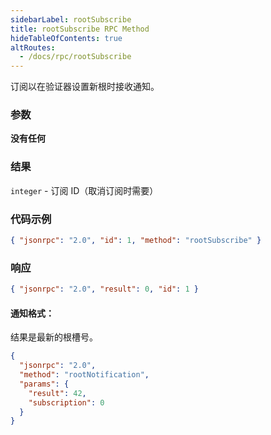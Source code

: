 ```yaml
---
sidebarLabel: rootSubscribe
title: rootSubscribe RPC Method
hideTableOfContents: true
altRoutes:
  - /docs/rpc/rootSubscribe
---
```


订阅以在验证器设置新根时接收通知。

<DocSideBySide>

<DocLeftSide>

### 参数

**没有任何**

### 结果

`integer` - 订阅 ID（取消订阅时需要）

</DocLeftSide>

<DocRightSide>

### 代码示例

```json
{ "jsonrpc": "2.0", "id": 1, "method": "rootSubscribe" }
```

### 响应

```json
{ "jsonrpc": "2.0", "result": 0, "id": 1 }
```

</DocRightSide>
</DocSideBySide>

#### 通知格式：

结果是最新的根槽号。

```json
{
  "jsonrpc": "2.0",
  "method": "rootNotification",
  "params": {
    "result": 42,
    "subscription": 0
  }
}
```
